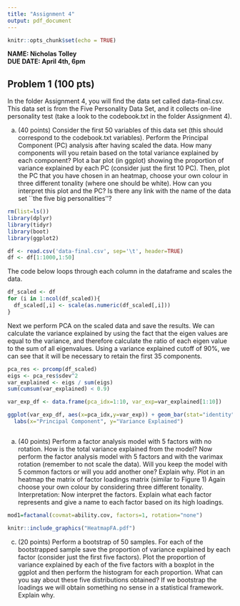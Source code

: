 ```yaml
---
title: "Assignment 4"
output: pdf_document
---
```


```r
knitr::opts_chunk$set(echo = TRUE)
```

**NAME: Nicholas Tolley**\
**DUE DATE: April 4th, 6pm**

## Problem 1 (100 pts)

In the folder Assignment 4, you will find the data set called data-final.csv. This data set is from the Five Personality Data Set, and it collects on-line personality test (take a look to the codebook.txt in the folder Assignment 4).

(a) (40 points) Consider the first 50 variables of this data set (this should correspond to the codebook.txt variables). Perform the Principal Component (PC) analysis after having scaled the data. How many components will you retain based on the total variance explained by each component? Plot a bar plot (in ggplot) showing the proportion of variance explained by each PC (consider just the first 10 PC). Then, plot the PC that you have chosen in an heatmap, choose your own colour in three different tonality (where one should be white). How can you interpret this plot and the PC? Is there any link with the name of the data set \`\`the five big personalities''?

```r
rm(list=ls())
library(dplyr)
library(tidyr)
library(boot)
library(ggplot2)

df <- read.csv('data-final.csv', sep='\t', header=TRUE)
df <- df[1:1000,1:50]
```

The code below loops through each column in the dataframe and scales the data.

```r
df_scaled <- df
for (i in 1:ncol(df_scaled)){
  df_scaled[,i] <- scale(as.numeric(df_scaled[,i]))
}
```

Next we perform PCA on the scaled data and save the results. We can calculate the variance explained by using the fact that the eigen values are equal to the variance, and therefore calculate the ratio of each eigen value to the sum of all eigenvalues. Using a variance explained cutoff of 90%, we can see that it will be necessary to retain the first 35 components.

```r
pca_res <- prcomp(df_scaled)
eigs <- pca_res$sdev^2
var_explained <- eigs / sum(eigs)
sum(cumsum(var_explained) < 0.9)
```

```r
var_exp_df <- data.frame(pca_idx=1:10, var_exp=var_explained[1:10])

ggplot(var_exp_df, aes(x=pca_idx,y=var_exp)) + geom_bar(stat="identity") + 
  labs(x="Principal Component", y="Variance Explained")
```

```r

```

(a) (40 points) Perform a factor analysis model with 5 factors with no rotation. How is the total variance explained from the model? Now perform the factor analysis model with 5 factors and with the varimax rotation (remember to not scale the data). Will you keep the model with 5 common factors or will you add another one? Explain why. Plot in an heatmap the matrix of factor loadings matrix (similar to Figure 1) Again choose your own colour by considering three different tonality. Interpretation: Now interpret the factors. Explain what each factor represents and give a name to each factor based on its high loadings.

```r
mod1=factanal(covmat=ability.cov, factors=1, rotation="none")
```

```r
knitr::include_graphics("HeatmapFA.pdf")
```

(c) (20 points) Perform a bootstrap of 50 samples. For each of the bootstrapped sample save the proportion of variance explained by each factor (consider just the first five factors). Plot the proportion of variance explained by each of the five factors with a boxplot in the ggplot and then perform the histogram for each proportion. What can you say about these five distributions obtained? If we bootstrap the loadings we will obtain something no sense in a statistical framework. Explain why.

